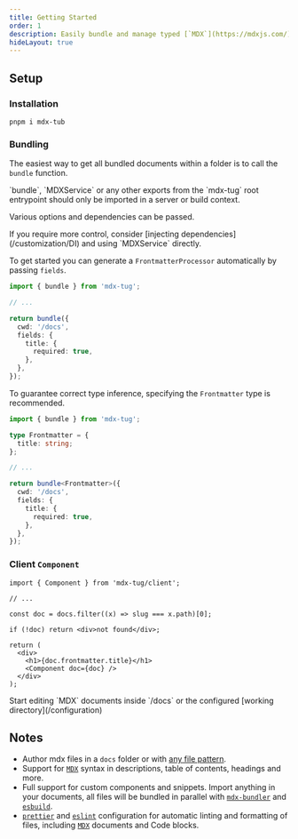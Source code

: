 ```yaml
---
title: Getting Started
order: 1
description: Easily bundle and manage typed [`MDX`](https://mdxjs.com/) files.
hideLayout: true
---
```


## Setup

### Installation

```
pnpm i mdx-tub
```

### Bundling

The easiest way to get all bundled documents within a folder is to call the `bundle` function.

<Warning>
  `bundle`, `MDXService` or any other exports from the `mdx-tug` root entrypoint
  should only be imported in a server or build context.
</Warning>

Various options and dependencies can be passed.

<Info>
  If you require more control, consider [injecting
  dependencies](/customization/DI) and using `MDXService` directly.
</Info>

To get started you can generate a `FrontmatterProcessor` automatically by passing `fields`.

```ts {3-5,9} showLineNumbers
import { bundle } from 'mdx-tug';

// ...

return bundle({
  cwd: '/docs',
  fields: {
    title: {
      required: true,
    },
  },
});
```

To guarantee correct type inference, specifying the `Frontmatter` type is recommended.

```ts {3-5,9} showLineNumbers
import { bundle } from 'mdx-tug';

type Frontmatter = {
  title: string;
};

// ...

return bundle<Frontmatter>({
  cwd: '/docs',
  fields: {
    title: {
      required: true,
    },
  },
});
```

### Client `Component`

```tsx {1,12} showLineNumbers
import { Component } from 'mdx-tug/client';

// ...

const doc = docs.filter((x) => slug === x.path)[0];

if (!doc) return <div>not found</div>;

return (
  <div>
    <h1>{doc.frontmatter.title}</h1>
    <Component doc={doc} />
  </div>
);
```

<Success>
  Start editing `MDX` documents inside `/docs` or the configured [working
  directory](/configuration)
</Success>

## Notes

- Author mdx files in a `docs` folder or with [any file pattern](/configuration#options).
- Support for [`MDX`](https://mdxjs.com/) syntax in descriptions, table of contents, headings and more.
- Full support for custom components and snippets. Import anything in your documents, all files will be bundled in parallel with [`mdx-bundler`](https://github.com/kentcdodds/mdx-bundler) and [`esbuild`](https://esbuild.github.io/).
- [`prettier`](https://prettier.io/) and [`eslint`](https://eslint.org/) configuration for automatic linting and formatting of files, including [`MDX`](https://mdxjs.com/) documents and Code blocks.
